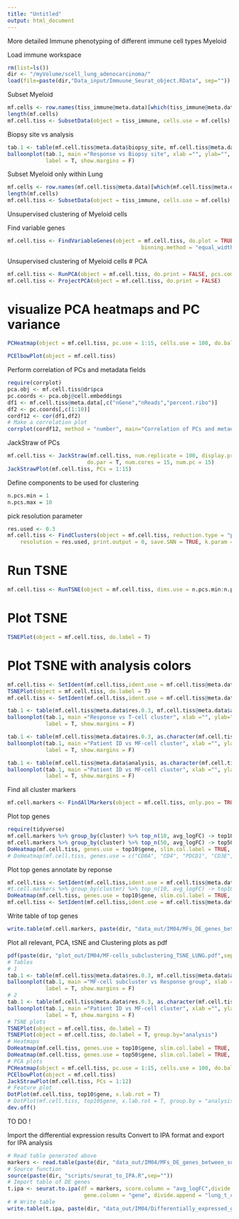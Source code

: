 ```yaml
---
title: "Untitled"
output: html_document
---
```


More detailed Immune phenotyping of different immune cell types
Myeloid 

Load immune workspace
```r
rm(list=ls())
dir <- "/myVolume/scell_lung_adenocarcinoma/"
load(file=paste(dir,"Data_input/Immuune_Seurat_object.RData", sep=""))
```

Subset Myeloid
```r
mf.cells <- row.names(tiss_immune@meta.data)[which(tiss_immune@meta.data$immune_subtype_annotation == "MF-Monocytes")]
length(mf.cells)
mf.cell.tiss <- SubsetData(object = tiss_immune, cells.use = mf.cells)
```

Biopsy site vs analysis 
```r
tab.1 <- table(mf.cell.tiss@meta.data$biopsy_site, mf.cell.tiss@meta.data$analysis)
balloonplot(tab.1, main ="Response vs Biopsy site", xlab ="", ylab="",
            label = T, show.margins = F)
```

Subset Myeloid only within Lung 
```r
mf.cells <- row.names(mf.cell.tiss@meta.data)[which(mf.cell.tiss@meta.data$biopsy_site == "Lung")]
length(mf.cells)
mf.cell.tiss <- SubsetData(object = tiss_immune, cells.use = mf.cells)
```

Unsupervised clustering of Myeloid cells

Find variable genes
```r
mf.cell.tiss <- FindVariableGenes(object = mf.cell.tiss, do.plot = TRUE, x.high.cutoff = Inf, y.cutoff = 1, num.bin = 20, 
                                          binning.method = "equal_width", do.recalc = T, x.low.cutoff=1)
```

Unsupervised clustering of Myeloid cells
# PCA
```r
mf.cell.tiss <- RunPCA(object = mf.cell.tiss, do.print = FALSE, pcs.compute = )
mf.cell.tiss <- ProjectPCA(object = mf.cell.tiss, do.print = FALSE)
```

# visualize PCA heatmaps and PC variance
```r
PCHeatmap(object = mf.cell.tiss, pc.use = 1:15, cells.use = 100, do.balanced = TRUE, label.columns = FALSE, num.genes = 10)
```

```r
PCElbowPlot(object = mf.cell.tiss)
```

Perform correlation of PCs and metadata fields
```r
require(corrplot)
pca.obj <- mf.cell.tiss@dr$pca
pc.coords <- pca.obj@cell.embeddings
df1 <- mf.cell.tiss@meta.data[,c("nGene","nReads","percent.ribo")]
df2 <- pc.coords[,c(1:10)]
cordf12 <- cor(df1,df2)
# Make a correlation plot
corrplot(cordf12, method = "number", main="Correlation of PCs and metadata")
```

JackStraw of PCs 
```r
mf.cell.tiss <- JackStraw(mf.cell.tiss, num.replicate = 100, display.progress = T, 
                         do.par = T, num.cores = 15, num.pc = 15)
JackStrawPlot(mf.cell.tiss, PCs = 1:15)
```


Define components to be used for clustering 
```r
n.pcs.min = 1
n.pcs.max = 10
```

pick resolution parameter
```r
res.used <- 0.3
mf.cell.tiss <- FindClusters(object = mf.cell.tiss, reduction.type = "pca", dims.use = n.pcs.min:n.pcs.max, 
    resolution = res.used, print.output = 0, save.SNN = TRUE, k.param = 10, force.recalc = T)
```

# Run TSNE
```r
mf.cell.tiss <- RunTSNE(object = mf.cell.tiss, dims.use = n.pcs.min:n.pcs.max, seed.use = 10, perplexity=30)
```

# Plot TSNE
```r
TSNEPlot(object = mf.cell.tiss, do.label = T)
```


# Plot TSNE with analysis colors 
```r
mf.cell.tiss <- SetIdent(mf.cell.tiss,ident.use = mf.cell.tiss@meta.data$analysis)
TSNEPlot(object = mf.cell.tiss, do.label = T)
mf.cell.tiss <- SetIdent(mf.cell.tiss,ident.use = mf.cell.tiss@meta.data$res.0.3)
```

```r
tab.1 <- table(mf.cell.tiss@meta.data$res.0.3, mf.cell.tiss@meta.data$analysis)
balloonplot(tab.1, main ="Response vs T-cell cluster", xlab ="", ylab="",
            label = T, show.margins = F)
```

```r
tab.1 <- table(mf.cell.tiss@meta.data$res.0.3, as.character(mf.cell.tiss@meta.data$patient_id))
balloonplot(tab.1, main ="Patient ID vs MF-cell cluster", xlab ="", ylab="",
            label = T, show.margins = F)
```
```r
tab.1 <- table(mf.cell.tiss@meta.data$analysis, as.character(mf.cell.tiss@meta.data$patient_id))
balloonplot(tab.1, main ="Patient ID vs MF-cell cluster", xlab ="", ylab="",
            label = T, show.margins = F)
```

Find all cluster markers 
```r
mf.cell.markers <- FindAllMarkers(object = mf.cell.tiss, only.pos = TRUE, min.pct = 0.25, thresh.use = 0.25)
```

Plot top genes 
```r
require(tidyverse)
mf.cell.markers %>% group_by(cluster) %>% top_n(10, avg_logFC) -> top10
mf.cell.markers %>% group_by(cluster) %>% top_n(50, avg_logFC) -> top50
DoHeatmap(mf.cell.tiss, genes.use = top10$gene, slim.col.label = TRUE, remove.key = TRUE, cex.row = 5)
# DoHeatmap(mf.cell.tiss, genes.use = c("CD8A", "CD4", "PDCD1", "CD3E", "TOP2A"), slim.col.label = TRUE, remove.key = TRUE, cex.row = 5, use.scaled = F)
```

Plot top genes annotate by reponse
```r
mf.cell.tiss <- SetIdent(mf.cell.tiss,ident.use = mf.cell.tiss@meta.data$analysis)
#t.cell.markers %>% group_by(cluster) %>% top_n(10, avg_logFC) -> top10
DoHeatmap(mf.cell.tiss, genes.use = top10$gene, slim.col.label = TRUE, remove.key = TRUE, cex.row = 5)
mf.cell.tiss <- SetIdent(mf.cell.tiss,ident.use = mf.cell.tiss@meta.data$res.0.3)
```



Write table of top genes 
```r
write.table(mf.cell.markers, paste(dir, "data_out/IM04/MFs_DE_genes_between_subclusters_Lung.csv",sep=""))
```



Plot all relevant, PCA, tSNE and Clustering plots as pdf 
```r
pdf(paste(dir, "plot_out/IM04/MF-cells_subclustering_TSNE_LUNG.pdf",sep=""),width = 10,height = 7)
# Tables
# 1
tab.1 <- table(mf.cell.tiss@meta.data$res.0.3, mf.cell.tiss@meta.data$analysis)
balloonplot(tab.1, main ="MF-cell subcluster vs Response group", xlab ="", ylab="",
            label = T, show.margins = F)
# 2
tab.1 <- table(mf.cell.tiss@meta.data$res.0.3, as.character(mf.cell.tiss@meta.data$patient_id))
balloonplot(tab.1, main ="Patient ID vs MF-cell cluster", xlab ="", ylab="",
            label = T, show.margins = F)
# TSNE plots 
TSNEPlot(object = mf.cell.tiss, do.label = T)
TSNEPlot(object = mf.cell.tiss, do.label = T, group.by="analysis")
# Heatmaps
DoHeatmap(mf.cell.tiss, genes.use = top10$gene, slim.col.label = TRUE, remove.key = TRUE, cex.row = 5, title = "Top 10 DE genes")
DoHeatmap(mf.cell.tiss, genes.use = top50$gene, slim.col.label = TRUE, remove.key = TRUE, cex.row = 5, title = "Top 50 DE genes")
# PCA plots 
PCHeatmap(object = mf.cell.tiss, pc.use = 1:15, cells.use = 100, do.balanced = TRUE, label.columns = FALSE, num.genes = 10)
PCElbowPlot(object = mf.cell.tiss)
JackStrawPlot(mf.cell.tiss, PCs = 1:12)
# Feature plot
DotPlot(mf.cell.tiss, top10$gene, x.lab.rot = T)
# DotPlot(mf.cell.tiss, top10$gene, x.lab.rot = T, group.by = "analysis")
dev.off()
```

TO DO ! 

Import the differential expression results 
Convert to IPA format and export for IPA analysis
```r
# Read table generated above 
markers <- read.table(paste(dir, "data_out/IM04/MFs_DE_genes_between_subclusters_Lung.csv",sep=""))
# Source function 
source(paste(dir, "scripts/seurat_to_IPA.R",sep=""))
# Import table of DE genes 
t.ipa <- seurat.to.ipa(df = markers, score.column = "avg_logFC",divide.by.column = "cluster",
                        gene.column = "gene", divide.append = "lung_t_cell")
# # Write table 
write.table(t.ipa, paste(dir, "data_out/IM04/Differentially_expressed_genes_MFcell_clusters_LUNG.txt",sep=""), row.names = T, quote=F, sep="\t")
```

